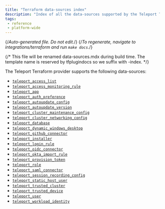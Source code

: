 ```yaml
---
title: "Terraform data-sources index"
description: "Index of all the data-sources supported by the Teleport Terraform Provider"
tags:
 - reference
 - platform-wide
---
```


{/*Auto-generated file. Do not edit.*/}
{/*To regenerate, navigate to integrations/terraform and run `make docs`.*/}

{/*
    This file will be renamed data-sources.mdx during build time.
    The template name is reserved by tfplugindocs so we suffix with -index.
*/}

The Teleport Terraform provider supports the following data-sources:

  - [`teleport_access_list`](./access_list.mdx)
  - [`teleport_access_monitoring_rule`](./access_monitoring_rule.mdx)
  - [`teleport_app`](./app.mdx)
  - [`teleport_auth_preference`](./auth_preference.mdx)
  - [`teleport_autoupdate_config`](./autoupdate_config.mdx)
  - [`teleport_autoupdate_version`](./autoupdate_version.mdx)
  - [`teleport_cluster_maintenance_config`](./cluster_maintenance_config.mdx)
  - [`teleport_cluster_networking_config`](./cluster_networking_config.mdx)
  - [`teleport_database`](./database.mdx)
  - [`teleport_dynamic_windows_desktop`](./dynamic_windows_desktop.mdx)
  - [`teleport_github_connector`](./github_connector.mdx)
  - [`teleport_installer`](./installer.mdx)
  - [`teleport_login_rule`](./login_rule.mdx)
  - [`teleport_oidc_connector`](./oidc_connector.mdx)
  - [`teleport_okta_import_rule`](./okta_import_rule.mdx)
  - [`teleport_provision_token`](./provision_token.mdx)
  - [`teleport_role`](./role.mdx)
  - [`teleport_saml_connector`](./saml_connector.mdx)
  - [`teleport_session_recording_config`](./session_recording_config.mdx)
  - [`teleport_static_host_user`](./static_host_user.mdx)
  - [`teleport_trusted_cluster`](./trusted_cluster.mdx)
  - [`teleport_trusted_device`](./trusted_device.mdx)
  - [`teleport_user`](./user.mdx)
  - [`teleport_workload_identity`](./workload_identity.mdx)
